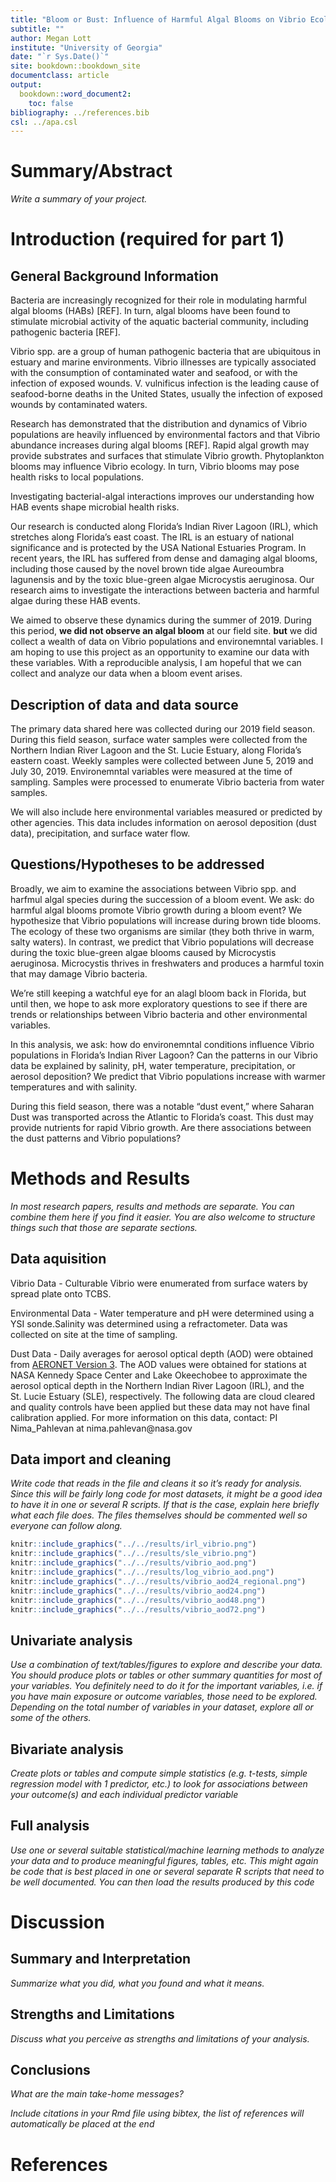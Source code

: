 ---
title: "Bloom or Bust: Influence of Harmful Algal Blooms on Vibrio Ecology in Florida's Indian River Lagoon"
subtitle: ""
author: Megan Lott
institute: "University of Georgia"
date: "`r Sys.Date()`"
site: bookdown::bookdown_site
documentclass: article
output:
  bookdown::word_document2: 
    toc: false
bibliography: ../references.bib
csl: ../apa.csl
---


# Summary/Abstract
_Write a summary of your project._


# Introduction (required for part 1)

## General Background Information

Bacteria are increasingly recognized for their role in modulating harmful algal blooms (HABs) [REF]. In turn, algal blooms have been found to stimulate microbial activity of the aquatic bacterial community, including pathogenic bacteria [REF]. 

Vibrio spp. are a group of human pathogenic bacteria that are ubiquitous in estuary and marine environments. Vibrio illnesses are typically associated with the consumption of contaminated water and seafood, or with the infection of exposed wounds. V. vulnificus infection is the leading cause of seafood-borne deaths in the United States, usually the infection of exposed wounds by contaminated waters. 

Research has demonstrated that the distribution and dynamics of Vibrio populations are heavily influenced by environmental factors and that Vibrio abundance increases during algal blooms [REF]. Rapid algal growth may provide substrates and surfaces that stimulate Vibrio growth. Phytoplankton blooms may influence Vibrio ecology. In turn, Vibrio blooms may pose health risks to local populations.

Investigating bacterial-algal interactions improves our understanding how HAB events shape microbial health risks. 

Our research is conducted along Florida’s Indian River Lagoon (IRL), which stretches along Florida’s east coast. The IRL is an estuary of national significance and is protected by the USA National Estuaries Program. In recent years, the IRL has suffered from dense and damaging algal blooms, including those caused by the novel brown tide algae Aureoumbra lagunensis and by the toxic blue-green algae Microcystis aeruginosa. Our research aims to investigate the interactions between bacteria and harmful algae during these HAB events. 

We aimed to observe these dynamics during the summer of 2019. During this period, **we did not observe an algal bloom** at our field site. **but** we did collect a wealth of data on Vibrio populations and environemntal variables. I am hoping to use this project as an opportunity to examine our data with these variables. With a reproducible analysis, I am hopeful that we can collect and analyze our data when a bloom event arises.    

## Description of data and data source

The primary data shared here was collected during our 2019 field season. During this field season, surface water samples were collected from the Northern Indian River Lagoon and the St. Lucie Estuary, along Florida's eastern coast. Weekly samples were collected between June 5, 2019 and July 30, 2019. Environemntal variables were measured at the time of sampling. Samples were processed to enumerate Vibrio bacteria from water samples. 

We will also include here environmental variables measured or predicted by other agencies. This data includes information on aerosol deposition (dust data), precipitation, and surface water flow. 

## Questions/Hypotheses to be addressed

Broadly, we aim to examine the associations between Vibrio spp. and harfmul algal species during the succession of a bloom event. We ask: do harmful algal blooms promote Vibrio growth during a bloom event? We hypothesize that Vibrio populations will increase during brown tide blooms. The ecology of these two organisms are similar (they both thrive in warm, salty waters). In contrast, we predict that Vibrio populations will decrease during the toxic blue-green algae blooms caused by Microcystis aeruginosa. Microcystis thrives in freshwaters and produces a harmful toxin that may damage Vibrio bacteria. 

We're still keeping a watchful eye for an alagl bloom back in Florida, but until then, we hope to ask more exploratory questions to see if there are trends or relationships between Vibrio bacteria and other environmental variables. 

In this analysis, we ask: how do environemntal conditions influence Vibrio populations in Florida's Indian River Lagoon? Can the patterns in our Vibrio data be explained by salinity, pH, water temperature, precipitation, or aerosol deposition? We predict that Vibrio populations increase with warmer temperatures and with salinity. 

During this field season, there was a notable "dust event," where Saharan Dust was transported across the Atlantic to Florida's coast. This dust may provide nutrients for rapid Vibrio growth. Are there associations between the dust patterns and Vibrio populations? 

# Methods and Results

_In most research papers, results and methods are separate. You can combine them here if you find it easier. You are also welcome to structure things such that those are separate sections._


## Data aquisition
Vibrio Data - Culturable Vibrio were enumerated from surface waters by spread plate onto TCBS.  

Environmental Data - Water temperature and pH were determined using a YSI sonde.Salinity was determined using a refractometer. Data was collected on site at the time of sampling.  

Dust Data - Daily averages for aerosol optical depth (AOD) were obtained from [AERONET Version 3](https://aeronet.gsfc.nasa.gov/new_web/data.html). The AOD values were obtained for stations at NASA Kennedy Space Center and Lake Okeechobee to approximate the aerosol optical depth in the Northern Indian River Lagoon (IRL), and the St. Lucie Estuary (SLE), respectively. The following data are cloud cleared and quality controls have been applied but these data may not have final calibration applied. For more information on this data, contact: PI Nima_Pahlevan at nima.pahlevan@nasa.gov

## Data import and cleaning
_Write code that reads in the file and cleans it so it's ready for analysis. Since this will be fairly long code for most datasets, it might be a good idea to have it in one or several R scripts. If that is the case, explain here briefly what each file does. The files themselves should be commented well so everyone can follow along._

```{r resultfigure,  fig.cap='Analysis figure.', echo=FALSE}

knitr::include_graphics("../../results/irl_vibrio.png")
knitr::include_graphics("../../results/sle_vibrio.png")
knitr::include_graphics("../../results/vibrio_aod.png")
knitr::include_graphics("../../results/log_vibrio_aod.png")
knitr::include_graphics("../../results/vibrio_aod24_regional.png")
knitr::include_graphics("../../results/vibrio_aod24.png")
knitr::include_graphics("../../results/vibrio_aod48.png")
knitr::include_graphics("../../results/vibrio_aod72.png")

```



## Univariate analysis
_Use a combination of text/tables/figures to explore and describe your data. You should produce plots or tables or other summary quantities for most of your variables. You definitely need to do it for the important variables, i.e. if you have main exposure or outcome variables, those need to be explored. Depending on the total number of variables in your dataset, explore all or some of the others._

## Bivariate analysis
_Create plots or tables and compute simple statistics (e.g. t-tests, simple regression model with 1 predictor, etc.) to look for associations between your outcome(s) and each individual predictor variable_


## Full analysis
_Use one or several suitable statistical/machine learning methods to analyze your data and to produce meaningful figures, tables, etc. This might again be code that is best placed in one or several separate R scripts that need to be well documented. You can then load the results produced by this code_

# Discussion

## Summary and Interpretation
_Summarize what you did, what you found and what it means._

## Strengths and Limitations
_Discuss what you perceive as strengths and limitations of your analysis._

## Conclusions
_What are the main take-home messages?_


_Include citations in your Rmd file using bibtex, the list of references will automatically be placed at the end_

# References

